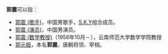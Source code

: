 '''郭震'''可以指：
*[[郭震_(歌手)|郭震 (歌手)]]，中国男歌手，[[S.K.Y|S.K.Y]]组合成员。
*[[郭震_(演员)|郭震 (演员)]]，中国男演员。
*[[郭震_(数学教授)|郭震 (数学教授)]]（1956年10月－），云南师范大学数学学院教授
*[[郭元振|郭元振]]，本名'''郭震'''，唐朝将领、宰相。

{{disambig|Cat=二字郭姓人名消歧义|zhen}}